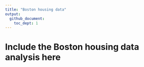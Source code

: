 ```yaml
---
title: "Boston housing data"
output: 
  github_document:
    toc_dept: 1
---
```


# Include the Boston housing data analysis here


